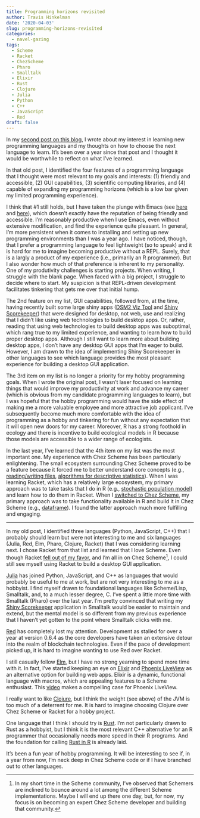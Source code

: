 ```yaml
---
title: Programming horizons revisited
author: Travis Hinkelman
date: '2020-04-03'
slug: programming-horizons-revisited
categories: 
  - navel-gazing
tags:
  - Scheme
  - Racket
  - ChezScheme
  - Pharo
  - Smalltalk
  - Elixir
  - Rust
  - Clojure
  - Julia
  - Python
  - C++
  - JavaScript
  - Red
draft: false
---
```


In my [second post on this blog](/posts/programming-horizons/), I wrote about my interest in learning new programming languages and my thoughts on how to choose the next language to learn. It's been over a year since that post and I thought it would be worthwhile to reflect on what I've learned.

In that old post, I identified the four features of a programming language that I thought were most relevant to my goals and interests: (1) friendly and accessible, (2) GUI capabilities, (3) scientific computing libraries, and (4) capable of expanding my programming horizons (which is a low bar given my limited programming experience). 

I think that #1 still holds, but I have taken the plunge with Emacs (see [here](/posts/getting-started-with-chez-scheme-and-emacs/) and [here](/posts/getting-started-with-chez-scheme-and-emacs-ubuntu/)), which doesn't exactly have the reputation of being friendly and accessible. I'm reasonably productive when I use Emacs, even without extensive modification, and find the experience quite pleasant. In general, I'm more persistent when it comes to installing and setting up new programming environments than I was a year ago. I have noticed, though, that I prefer a programming language to feel lightweight (so to speak) and it is hard for me to imagine becoming productive without a REPL. Surely, that is a largly a product of my experience (i.e., primarily an R programmer). But I also wonder how much of that preference is inherent to my personality. One of my produtivity challenges is starting projects. When writing, I struggle with the blank page. When faced with a big project, I struggle to decide where to start. My suspicion is that REPL-driven development facilitates tinkering that gets me over that initial hump.

The 2nd feature on my list, GUI capabilities, followed from, at the time, having recently built some large shiny apps ([DSM2 Viz Tool](https://github.com/fishsciences/DSM2-Viz-Tool) and [Shiny Scorekeeper](https://github.com/hinkelman/Shiny-Scorekeeper)) that were designed for desktop, not web, use and realizing that I didn't like using web technologies to build desktop apps. Or, rather, reading that using web technologies to build desktop apps was suboptimal, which rang true to my limited experience, and wanting to learn how to build proper desktop apps. Although I still want to learn more about building desktop apps, I don't have any desktop GUI apps that I'm eager to build. However, I am drawn to the idea of implementing Shiny Scorekeeper in other languages to see which language provides the most pleasant experience for building a desktop GUI application.

The 3rd item on my list is no longer a priority for my hobby programming goals. When I wrote the original post, I wasn't laser focused on learning things that would improve my productivity at work and advance my career (which is obvious from my candidate programming languages to learn), but I was hopeful that the hobby programming would have the side effect of making me a more valuable employee and more attractive job applicant. I’ve subsequently become much more comfortable with the idea of programming as a hobby and tinkering for fun without any expectation that it will open new doors for my career. Moreover, R has a strong foothold in ecology and there is incentive to build ecological models in R because those models are accessible to a wider range of ecologists. 

In the last year, I've learned that the 4th item on my list was the most important one. My experience with Chez Scheme has been particularly enlightening. The small ecosystem surrounding Chez Scheme proved to be a feature because it forced me to better understand core concepts (e.g., [reading/writing files](/posts/reading-writing-csv-files-chez-scheme/), [algorithms for descriptive statistics](/posts/writing-chez-scheme-library/)). When I was learning Racket, which has a relatively large ecosystem, my primary approach was to take tasks that I do in R (e.g., [stochastic population model](/posts/stochastic-population-model-r-racket/)) and learn how to do them in Racket. When I [switched to Chez Scheme](/posts/exploring-scheme-implementations/), my primary approach was to take functionality available in R and build it in Chez Scheme (e.g., [dataframe](https://hinkelman.github.io/dataframe/)). I found the latter approach much more fulfilling and engaging.

***

In my old post, I identified three languages (Python, JavaScript, C++) that I probably should learn but were not interesting to me and six languages (Julia, Red, Elm, Pharo, Clojure, Racket) that I was considering learning next. I chose Racket from that list and learned that I love Scheme. Even though Racket [fell out of my favor](/posts/exploring-scheme-implementations/), and I'm all in on Chez Scheme^[In my short time in the Scheme community, I've observed that Schemers are inclined to bounce around a lot among the different Scheme implementations. Maybe I will end up there one day, but, for now, my focus is on becoming an expert Chez Scheme developer and building that community.], I could still see myself using Racket to build a desktop GUI application. 

[Julia](https://julialang.org) has joined Python, JavaScript, and C++ as languages that would probably be useful to me at work, but are not very interesting to me as a hobbyist. I find myself drawn to foundational languages like Scheme/Lisp, Smalltalk, and, to a much lesser degree, C. I've spent a little more time with Smalltalk (Pharo) over the last year. I'm pretty convinced that writing my [Shiny Scorekeeper](https://github.com/hinkelman/Shiny-Scorekeeper) application in Smalltalk would be easier to maintain and extend, but the mental model is so different from my previous experience that I haven't yet gotten to the point where Smalltalk clicks with me. 

[Red](https://www.red-lang.org) has completely lost my attention. Development as stalled for over a year at version 0.6.4 as the core developers have taken an extensive detour into the realm of blockchain technologies. Even if the pace of development picked up, it is hard to imagine wanting to use Red over Racket.

I still casually follow [Elm](https://elm-lang.org), but I have no strong yearning to spend more time with it. In fact, I've started keeping an eye on [Elixir](https://elixir-lang.org) and [Phoenix LiveView](https://dockyard.com/blog/2018/12/12/phoenix-liveview-interactive-real-time-apps-no-need-to-write-javascript) as an alternative option for building web apps. Elixir is a dynamic, functional language with macros, which are appealing features to a Scheme enthusiast. This [video](https://youtu.be/U_Pe8Ru06fM) makes a compelling case for Phoenix LiveView.

I really want to like [Clojure](https://clojure.org), but I think the weight (see above) of the JVM is too much of a deterrent for me. It is hard to imagine choosing Clojure over Chez Scheme or Racket for a hobby project.

One language that I think I should try is [Rust](https://www.rust-lang.org). I'm not particularly drawn to Rust as a hobbyist, but I think it is the most relevant C++ alternative for an R programmer that occasionally needs more speed in their R programs. And the foundation for calling [Rust in R](https://github.com/r-rust) is already laid.

It's been a fun year of hobby programming. It will be interesting to see if, in a year from now, I'm neck deep in Chez Scheme code or if I have branched out to other languages.

